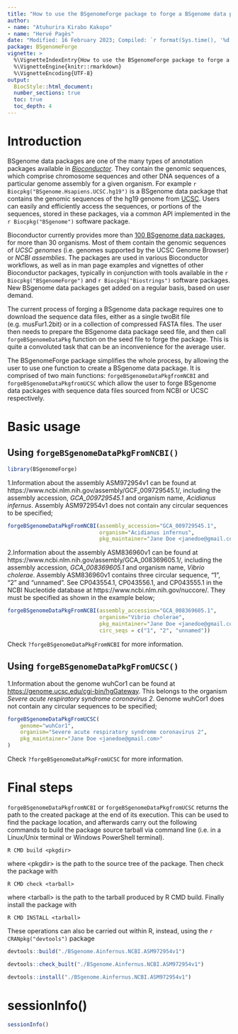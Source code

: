 ```yaml
---
title: "How to use the BSgenomeForge package to forge a BSgenome data package"
author:
- name: "Atuhurira Kirabo Kakopo"
- name: "Hervé Pagès"
date: "Modified: 16 February 2023; Compiled: `r format(Sys.time(), '%d %B, %Y')`"
package: BSgenomeForge
vignette: >
  %\VignetteIndexEntry{How to use the BSgenomeForge package to forge a BSgenome data package}
  %\VignetteEngine{knitr::rmarkdown}
  %\VignetteEncoding{UTF-8}
output:
  BiocStyle::html_document:
  number_sections: true
  toc: true
  toc_depth: 4
---
```


# Introduction

BSgenome data packages are one of the many types of annotation packages
available in [*Bioconductor*](https://bioconductor.org). They contain the
genomic sequences, which comprise chromosome sequences and other DNA
sequences of a particular genome assembly for a given organism. For example
`r Biocpkg("BSgenome.Hsapiens.UCSC.hg19")` is a BSgenome data package that
contains the genomic sequences of the hg19 genome from
[UCSC](https://genome.ucsc.edu/cgi-bin/hgGateway).
Users can easily and efficiently access the sequences, or portions of the
sequences, stored in these packages, via a common API implemented in the
`r Biocpkg("BSgenome")` software package.

Bioconductor currently provides more than [100 BSgenome data packages](https://bioconductor.org/packages/release/BiocViews.html#___BSgenome),
for more than 30 organisms. Most of them contain the genomic sequences of
_UCSC genomes_ (i.e. genomes supported by the UCSC Genome Browser) or
_NCBI assemblies_. The packages are used in various Bioconductor workflows, as
well as in man page examples and vignettes of other Bioconductor packages,
typically in conjunction with tools available in the
`r Biocpkg("BSgenomeForge")` and `r Biocpkg("Biostrings")` software packages.
New BSgenome data packages get added on a regular basis, based on user demand.

The current process of forging a BSgenome data package requires one to download
the sequence data files, either as a single twoBit file (e.g. musFur1.2bit) or
in a collection of compressed FASTA files. The user then needs to prepare the
BSgenome data package seed file, and then call `forgeBSgenomeDataPkg` function
on the seed file to forge the package. This is quite a convoluted task that can
be an inconvenience for the average user.

The BSgenomeForge package simplifies the whole process, by allowing the user to
use one function to create a BSgenome data package. It is comprised of two main
functions: `forgeBSgenomeDataPkgfromNCBI` and `forgeBSgenomeDataPkgfromUCSC`
which allow the user to forge BSgenome data packages with sequence data files
sourced from NCBI or UCSC respectively.

# Basic usage

## Using `forgeBSgenomeDataPkgFromNCBI()`

```r
library(BSgenomeForge)
```

1.Information about the assembly ASM972954v1 can be found at
https://www.ncbi.nlm.nih.gov/assembly/GCF_009729545.1/, including the assembly
accession, *GCA_009729545.1* and organism name, *Acidianus infernus*. Assembly
ASM972954v1 does not contain any circular sequences to be specified; 

```r
forgeBSgenomeDataPkgFromNCBI(assembly_accession="GCA_009729545.1",
                             organism="Acidianus infernus",
                             pkg_maintainer="Jane Doe <janedoe@gmail.com>")
```

2.Information about the assembly ASM836960v1 can be found at
https://www.ncbi.nlm.nih.gov/assembly/GCA_008369605.1/, including the assembly
accession, *GCA_008369605.1* and organism name, *Vibrio cholerae*.
Assembly ASM836960v1 contains three circular sequence, "1", "2" and "unnamed".
See CP043554.1, CP043556.1, and CP043555.1 in the NCBI Nucleotide database at
https://www.ncbi.nlm.nih.gov/nuccore/. They must be specified as shown in the
example below;

```r
forgeBSgenomeDataPkgFromNCBI(assembly_accession="GCA_008369605.1",
                             organism="Vibrio cholerae",
                             pkg_maintainer="Jane Doe <janedoe@gmail.com>",
                             circ_seqs = c("1", "2", "unnamed"))
```

Check `?forgeBSgenomeDataPkgFromNCBI` for more information.

## Using `forgeBSgenomeDataPkgFromUCSC()`

1.Information about the genome wuhCor1 can be found at <https://genome.ucsc.edu/cgi-bin/hgGateway>. This belongs to the organism
*Severe acute respiratory syndrome coronavirus 2*. Genome wuhCor1 does not
contain any circular sequences to be specified;

```r
forgeBSgenomeDataPkgFromUCSC(
    genome="wuhCor1",
    organism="Severe acute respiratory syndrome coronavirus 2",
    pkg_maintainer="Jane Doe <janedoe@gmail.com>"
)
```

Check `?forgeBSgenomeDataPkgFromUCSC` for more information.

# Final steps

`forgeBSgenomeDataPkgfromNCBI` or `forgeBSgenomeDataPkgfromUCSC` returns the
path to the created package at the end of its execution. This can be used to
find the package location, and afterwards carry out the following commands to
build the package source tarball via command line (i.e. in a Linux/Unix terminal
or Windows PowerShell terminal).

```
R CMD build <pkgdir>
```

where \<pkgdir\> is the path to the source tree of the package. Then check the
package with

```
R CMD check <tarball>
```

where \<tarball\> is the path to the tarball produced by R CMD build. Finally
install the package with

```
R CMD INSTALL <tarball>
```

These operations can also be carried out within R, instead, using the
`r CRANpkg("devtools")` package

```r
devtools::build("./BSgenome.Ainfernus.NCBI.ASM972954v1")
```

```r
devtools::check_built("./BSgenome.Ainfernus.NCBI.ASM972954v1")
```

```r
devtools::install("./BSgenome.Ainfernus.NCBI.ASM972954v1")
```

# sessionInfo()

```r
sessionInfo()
```